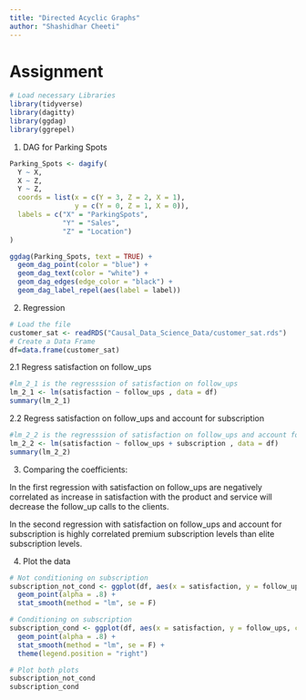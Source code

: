 ```yaml
---
title: "Directed Acyclic Graphs"
author: "Shashidhar Cheeti"
---
```


# Assignment

```r
# Load necessary Libraries
library(tidyverse)
library(dagitty)
library(ggdag)
library(ggrepel)
```

1. DAG for Parking Spots
```r
Parking_Spots <- dagify(
  Y ~ X,
  X ~ Z,
  Y ~ Z,
  coords = list(x = c(Y = 3, Z = 2, X = 1),
                y = c(Y = 0, Z = 1, X = 0)),
  labels = c("X" = "ParkingSpots",
             "Y" = "Sales",
             "Z" = "Location")
)

ggdag(Parking_Spots, text = TRUE) +
  geom_dag_point(color = "blue") +
  geom_dag_text(color = "white") +
  geom_dag_edges(edge_color = "black") +
  geom_dag_label_repel(aes(label = label))
```

2. Regression
```r
# Load the file
customer_sat <- readRDS("Causal_Data_Science_Data/customer_sat.rds")
# Create a Data Frame
df=data.frame(customer_sat)
```

2.1 Regress satisfaction on follow_ups 
```r
#lm_2_1 is the regresssion of satisfaction on follow_ups
lm_2_1 <- lm(satisfaction ~ follow_ups , data = df)
summary(lm_2_1)
```

2.2 Regress satisfaction on follow_ups and account for subscription
```r
#lm_2_2 is the regresssion of satisfaction on follow_ups and account for subscription
lm_2_2 <- lm(satisfaction ~ follow_ups + subscription , data = df)
summary(lm_2_2)
```

3. Comparing the coefficients: 

In the first regression with satisfaction on follow_ups are negatively correlated as increase in satisfaction with the product and service will decrease the follow_up calls to the clients.

In the second regression with satisfaction on follow_ups and account for subscription is highly correlated premium subscription levels than elite subscription levels.

4. Plot the data
```r
# Not conditioning on subscription
subscription_not_cond <- ggplot(df, aes(x = satisfaction, y = follow_ups)) +
  geom_point(alpha = .8) +
  stat_smooth(method = "lm", se = F)

# Conditioning on subscription 
subscription_cond <- ggplot(df, aes(x = satisfaction, y = follow_ups, color = subscription)) +
  geom_point(alpha = .8) +
  stat_smooth(method = "lm", se = F) +
  theme(legend.position = "right")

# Plot both plots
subscription_not_cond
subscription_cond
```









